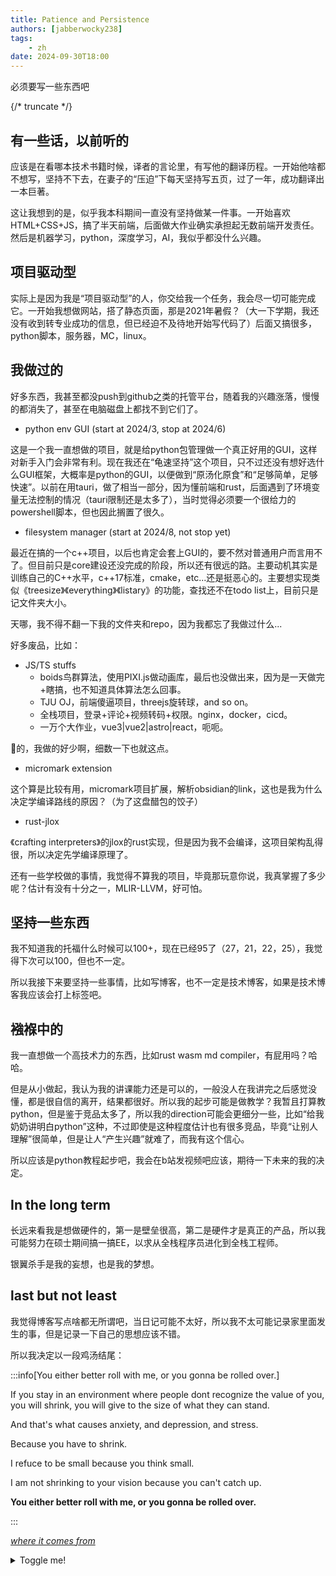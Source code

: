 ```yaml
---
title: Patience and Persistence
authors: [jabberwocky238]
tags: 
    - zh
date: 2024-09-30T18:00
---
```


必须要写一些东西吧

{/* truncate */}



## 有一些话，以前听的

应该是在看哪本技术书籍时候，译者的言论里，有写他的翻译历程。一开始他啥都不想写，坚持不下去，在妻子的“压迫”下每天坚持写五页，过了一年，成功翻译出一本巨著。

这让我想到的是，似乎我本科期间一直没有坚持做某一件事。一开始喜欢HTML+CSS+JS，搞了半天前端，后面做大作业确实承担起无数前端开发责任。然后是机器学习，python，深度学习，AI，我似乎都没什么兴趣。

## 项目驱动型

实际上是因为我是“项目驱动型”的人，你交给我一个任务，我会尽一切可能完成它。一开始我想做网站，搭了静态页面，那是2021年暑假？（大一下学期，我还没有收到转专业成功的信息，但已经迫不及待地开始写代码了）后面又搞很多，python脚本，服务器，MC，linux。

## 我做过的

好多东西，我甚至都没push到github之类的托管平台，随着我的兴趣涨落，慢慢的都消失了，甚至在电脑磁盘上都找不到它们了。

+ python env GUI (start at 2024/3, stop at 2024/6)

这是一个我一直想做的项目，就是给python包管理做一个真正好用的GUI，这样对新手入门会非常有利。现在我还在“龟速坚持”这个项目，只不过还没有想好选什么GUI框架，大概率是python的GUI，以便做到“原汤化原食”和“足够简单，足够快速”。以前在用tauri，做了相当一部分，因为懂前端和rust，后面遇到了环境变量无法控制的情况（tauri限制还是太多了），当时觉得必须要一个很给力的powershell脚本，但也因此搁置了很久。

+ filesystem manager (start at 2024/8, not stop yet)

最近在搞的一个c++项目，以后也肯定会套上GUI的，要不然对普通用户而言用不了。但目前只是core建设还没完成的阶段，所以还有很远的路。主要动机其实是训练自己的C++水平，c++17标准，cmake，etc...还是挺恶心的。主要想实现类似《treesize》《everything》《listary》的功能，查找还不在todo list上，目前只是记文件夹大小。

天哪，我不得不翻一下我的文件夹和repo，因为我都忘了我做过什么...

好多废品，比如：

+ JS/TS stuffs
  + boids鸟群算法，使用PIXI.js做动画库，最后也没做出来，因为是一天做完+瞎搞，也不知道具体算法怎么回事。
  + TJU OJ，前端傻逼项目，threejs旋转球，and so on。
  + 全栈项目，登录+评论+视频转码+权限。nginx，docker，cicd。
  + 一万个大作业，vue3|vue2|astro|react，呃呃。

🐎的，我做的好少啊，细数一下也就这点。

+ micromark extension

这个算是比较有用，micromark项目扩展，解析obsidian的link，这也是我为什么决定学编译路线的原因？（为了这盘醋包的饺子）

+ rust-jlox

《crafting interpreters》的jlox的rust实现，但是因为我不会编译，这项目架构乱得很，所以决定先学编译原理了。

还有一些学校做的事情，我觉得不算我的项目，毕竟那玩意你说，我真掌握了多少呢？估计有没有十分之一，MLIR-LLVM，好可怕。

## 坚持一些东西

我不知道我的托福什么时候可以100+，现在已经95了（27，21，22，25），我觉得下次可以100，但也不一定。

所以我接下来要坚持一些事情，比如写博客，也不一定是技术博客，如果是技术博客我应该会打上标签吧。

## 襁褓中的

我一直想做一个高技术力的东西，比如rust wasm md compiler，有屁用吗？哈哈。

但是从小做起，我认为我的讲课能力还是可以的，一般没人在我讲完之后感觉没懂，都是很自信的离开，结果都很好。所以我的起步可能是做教学？我暂且打算教python，但是鉴于竞品太多了，所以我的direction可能会更细分一些，比如“给我奶奶讲明白python”这种，不过即使是这种程度估计也有很多竞品，毕竟“让别人理解”很简单，但是让人“产生兴趣”就难了，而我有这个信心。

所以应该是python教程起步吧，我会在b站发视频吧应该，期待一下未来的我的决定。

## In the long term

长远来看我是想做硬件的，第一是壁垒很高，第二是硬件才是真正的产品，所以我可能努力在硕士期间搞一搞EE，以求从全栈程序员进化到全栈工程师。

银翼杀手是我的妄想，也是我的梦想。

## last but not least

我觉得博客写点啥都无所谓吧，当日记可能不太好，所以我不太可能记录家里面发生的事，但是记录一下自己的思想应该不错。

所以我决定以一段鸡汤结尾：

:::info[You either better roll with me, or you gonna be rolled over.]

If you stay in an environment where people dont recognize the value of you, you will shrink, you will give to the size of what they can stand.

And that's what causes anxiety, and depression, and stress. 

Because you have to shrink.

I refuce to be small because you think small.

I am not shrinking to your vision because you can't catch up.

**You either better roll with me, or you gonna be rolled over.**

:::

[*where it comes from*](https://www.bilibili.com/video/BV1MMpgeZEiq)

<details>
  <summary>Toggle me!</summary>

  This is the detailed content

  ```js
  console.log("Markdown features including the code block are available");
  ```

  You can use Markdown here including **bold** and _italic_ text, and [inline link](https://docusaurus.io)
  <details>
    <summary>Nested toggle! Some surprise inside...</summary>

    😲😲😲😲😲
  </details>
</details>